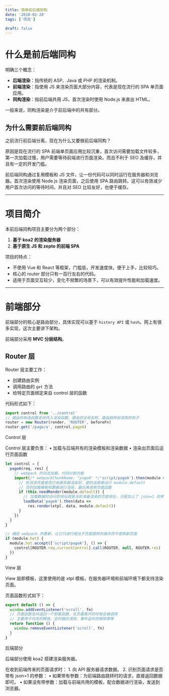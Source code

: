 ```yaml
---
title: 简单前后端同构
date: '2018-02-28'
tags: ['项目']

draft: false
---
```


# 什么是前后端同构

明确三个概念：
- **后端渲染**：指传统的 ASP、Java 或 PHP 的渲染机制。
- **前端渲染**：指使用 JS 来渲染页面大部分内容，代表是现在流行的 SPA 单页面应用。
- **同构渲染**：指前后端共用 JS，首次渲染时使用 Node.js 来直出 HTML。

一般来说，同构渲染是介于前后端中的共有部分。

## 为什么需要前后端同构

之前流行前后端分离，现在为什么又要做前后端同构？

原因是现在流行的 SPA 前端单页面应用比较沉重，首次访问需要加载文件较多，第一次加载过慢，用户需要等待前端进行页面渲染。而且不利于 SEO 及缓存，并且有一定的开发门槛。

前后端同构通过复用模板和 JS 文件，让一份代码可以同时运行在服务器和浏览器。首次渲染使用 Node.js 渲染页面，之后使用 SPA 路由跳转。这可以有效减少用户首次访问的等待时间，并且对 SEO 比较友好，也便于缓存。

---

# 项目简介

本前后端同构项目主要分为两个部分：
1. **基于 koa2 的渲染服务器**
2. **基于原生 JS 和 zepto 的前端 SPA**

项目的特点：
- 不使用 Vue 和 React 等框架，门槛低，开发速度快，便于上手，比较轻巧。
- 核心的 router 部分只有一百行左右的代码。
- 适用于页面交互较少，变化不频繁的场景下，可以有效提升性能和加载速度。

---

# 前端部分

前端部分的核心是路由部分，具体实现可以基于 `history API` 或 `hash`。网上有很多实现，这次主要讲下架构。

前端部分采用 **MVC 分层结构**。

## Router 层

Router 层主要工作：
- 创建路由实例
- 调用路由的 `get` 方法
- 给特定页面绑定来自 control 层的函数

代码形式如下：

```javascript
import control from '../control'
// 路由的构造函数支持传入渲染函数、路由的全局名称、路由跳转前调用的钩子
router = new Router(render, 'ROUTER', beforeFn)
router.get('/page/a', control.pageA)

```

Control 层

Control 层主要负责：
	•	加载与后端共有的渲染模板和渲染数据
	•	渲染出页面后运行页面函数

```javascript
let control = {
  pageA(req, res) {
    // webpack 的动态加载，代码分割功能
    import(/* webpackChunkName: "pageA" */'script/pageA').then(module => {
      // 检测该页面是否已有服务器渲染好，是的话直接运行 module.default
      // 否则加载模板和数据进行渲染，最后再调用页面函数
      if (this.needRender(module.default)) {
        // 加载数据时访问的地址就是当前准备渲染的页面地址，只是加上了 json=1 的参数
        loadData('pageA').then(data =>
          res.render(xtpl, data, module.default))
      }
    })
  }
}

// 捕捉 webpack 热更新，让它只进行相当于页面跳转的操作而不是刷新页面
if (module.hot) {
  module.hot.accept(['script/pageA'], () => {
    control[ROUTER.req.currentControl].call(ROUTER, null, ROUTER.res)
  })
}
```

View 层

View 层即模板，这里使用的是 xtpl 模板，在服务器环境和前端环境下都支持渲染页面。

页面函数形式如下：

```javascript
export default () => {
  window.addEventListener('scroll', fn)
  // 页面函数支持返回一个卸载函数，在页面离开的时候会被调用
  // 主要用于内存的释放、定时器的清除、事件监听的移除等等
  return function () {
    window.removeEventListener('scroll', fn)
  }
}
```

后端部分

后端部分使用 koa2 搭建渲染服务器。

在收到前端传来的页面请求时：
	1.	向 API 服务器请求数据。
	2.	识别页面请求是否带有 json=1 的参数：
	•	如果带有参数：为前端路由跳转时的请求，直接返回数据即可。
	•	如果没有带参数：加载与前端共用的模板，配合数据进行渲染，发送到浏览器。
